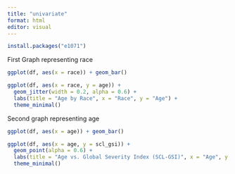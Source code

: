 ```yaml
---
title: "univariate"
format: html
editor: visual
---
```


```r
install.packages("e1071")
```

First Graph representing race

```r
ggplot(df, aes(x = race)) + geom_bar()
```

```r
ggplot(df, aes(x = race, y = age)) +
  geom_jitter(width = 0.2, alpha = 0.6) +
  labs(title = "Age by Race", x = "Race", y = "Age") +
  theme_minimal()
```

Second graph representing age

```r
ggplot(df, aes(x = age)) + geom_bar()
```

```r
ggplot(df, aes(x = age, y = scl_gsi)) +
  geom_point(alpha = 0.6) +
  labs(title = "Age vs. Global Severity Index (SCL-GSI)", x = "Age", y = "SCL-GSI") +
  theme_minimal()

```
